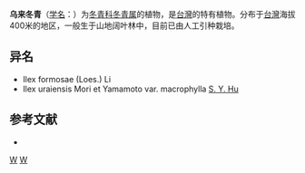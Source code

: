 {{Speciesbox 
| taxon = Ilex uraiensis
| authority =  Mori et Yamamoto in Journ.
}}

'''乌来冬青'''（[[学名|学名]]：{{lang|la|''Ilex uraiensis''}}）为[[冬青科|冬青科]][[冬青属|冬青属]]的植物，是[[台灣|台灣]]的特有植物。分布于[[台灣|台灣]]海拔400米的地区，一般生于山地阔叶林中，目前已由人工引种栽培。

== 异名 ==
* Ilex formosae (Loes.) Li
* Ilex uraiensis Mori et Yamamoto var. macrophylla [[胡秀英|S. Y. Hu]]

== 参考文献 ==
<div class="references-small">
* {{cite web| url =http://www.bioinfo.cn/db05/KmzwSpecies.php?action=view&id=14284| title =乌来冬青| work =《中国高等植物数据库全库》| publisher =中国科学院微生物研究所| author =昆明植物研究所| accessdate =2009-02-24| deadurl =yes| archiveurl =https://web.archive.org/web/20160305033433/http://www.bioinfo.cn/db05/KmzwSpecies.php?action=view&id=14284| archivedate =2016-03-05}}
</div>
{{Taxonbar|from=Q5472112}}

[[Category:冬青属|W]]
[[Category:臺灣特有植物|W]]


{{植物小作品}}